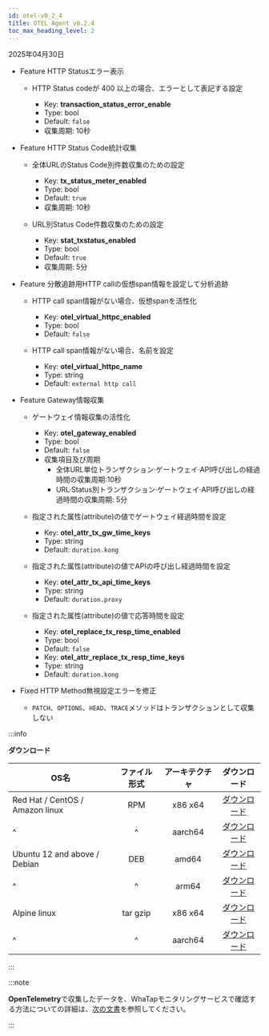 ```yaml
---
id: otel-v0_2_4
title: OTEL Agent v0.2.4
toc_max_heading_level: 2
---
```


2025年04月30日

- <Status priority='1'>Feature</Status> HTTP Statusエラー表示

  - HTTP Status codeが 400 以上の場合、エラーとして表記する設定

    - Key: **transaction_status_error_enable** 
    - Type: <span class='type'>bool</span> 
    - Default: `false`
    - 収集周期: 10秒

- <Status priority='1'>Feature</Status> HTTP Status Code統計収集

  - 全体URLのStatus Code別件数収集のための設定

    - Key: **tx_status_meter_enabled** 
    - Type: <span class='type'>bool</span> 
    - Default: `true`
    - 収集周期: 10秒

  - URL別Status Code件数収集のための設定 

    - Key: **stat_txstatus_enabled** 
    - Type: <span class='type'>bool</span> 
    - Default: `true`
    - 収集周期: 5分

- <Status priority='1'>Feature</Status> 分散追跡用HTTP callの仮想span情報を設定して分析追跡

  - HTTP call span情報がない場合、仮想spanを活性化

    - Key: **otel_virtual_httpc_enabled** 
    - Type: <span class='type'>bool</span> 
    - Default: `false`

  - HTTP call span情報がない場合、名前を設定 

    - Key: **otel_virtual_httpc_name** 
    - Type: <span class='type'>string</span> 
    - Default: `external http call`

- <Status priority='1'>Feature</Status> Gateway情報収集

  - ゲートウェイ情報収集の活性化

    - Key: **otel_gateway_enabled** 
    - Type: <span class='type'>bool</span> 
    - Default: `false`
    - 収集項目及び周期  
      - 全体URL単位トランザクション·ゲートウェイ·API呼び出しの経過時間の収集周期:10秒  
      - URL·Status別トランザクション·ゲートウェイ·API呼び出しの経過時間の収集周期: 5分

  - 指定された属性(attribute)の値でゲートウェイ経過時間を設定

    - Key: **otel_attr_tx_gw_time_keys** 
    - Type: <span class='type'>string</span> 
    - Default: `duration.kong`

  - 指定された属性(attribute)の値でAPIの呼び出し経過時間を設定 

    - Key: **otel_attr_tx_api_time_keys** 
    - Type: <span class='type'>string</span> 
    - Default: `duration.proxy`

  - 指定された属性(attribute)の値で応答時間を設定  

    - Key: **otel_replace_tx_resp_time_enabled** 
    - Type: <span class='type'>bool</span> 
    - Default: `false`  
    - Key: **otel_attr_replace_tx_resp_time_keys** 
    - Type: <span class='type'>string</span> 
    - Default: `duration.kong`

- <Status priority='0'>Fixed</Status> HTTP Method無視設定エラーを修正

  - `PATCH`、`OPTIONS`、`HEAD`、`TRACE`メソッドはトランザクションとして収集しない

:::info

**ダウンロード**

| OS名                             |  ファイル形式  | アーキテクチャ |                                     ダウンロード                                     |
| ------------------------------- | :------: | :-----: | :----------------------------------------------------------------------------: |
| Red Hat / CentOS / Amazon linux |    RPM   | x86 x64 |    [ダウンロード](http://repo.whatap.io/centos/6/x86_64/whatap-otel-0.2-4.x86_64)    |
| \^                              |    \^    | aarch64 | [ダウンロード](http://repo.whatap.io/centos/7/aarch64/whatap-otel-0.2-4.aarch64.rpm) |
| Ubuntu 12 and above / Debian    |    DEB   |  amd64  |   [ダウンロード](http://repo.whatap.io/debian/unstable/whatap-otel_0.2.4_amd64.deb)  |
| \^                              |    \^    |  arm64  |   [ダウンロード](http://repo.whatap.io/debian/unstable/whatap-otel_0.2.4_arm64.deb)  |
| Alpine linux                    | tar gzip | x86 x64 |     [ダウンロード](http://repo.whatap.io/alpine/x86_64/whatap-otel-0.2.4.tar.gz)     |
| \^                              |    \^    | aarch64 |     [ダウンロード](http://repo.whatap.io/alpine/aarch64/whatap-otel-0.2.4.tar.gz)    |

:::

:::note

**OpenTelemetry**で収集したデータを、WhaTapモニタリングサービスで確認する方法についての詳細は、[次の文書](../../opentelemetry/introduction)を参照してください。

:::
